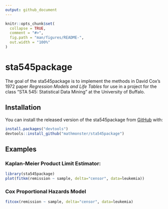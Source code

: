 ```yaml
---
output: github_document
---
```


<!-- README.md is generated from README.Rmd. Please edit that file -->

```r
knitr::opts_chunk$set(
  collapse = TRUE,
  comment = "#>",
  fig.path = "man/figures/README-",
  out.width = "100%"
)
```

# sta545package

<!-- badges: start -->
<!-- badges: end -->

The goal of the sta545package is to implement the methods in David Cox's 1972 paper *Regression Models and Life Tables* for use in a project for the class "STA 545: Statistical Data Mining" at the University of Buffalo.

## Installation

You can install the released version of the sta545package from [GitHub](https://github.com/) with:

``` r
install.packages("devtools")
devtools::install_github("mathmonster/sta545package")
```

## Examples

### Kaplan-Meier Product Limit Estimator:

```r
library(sta545package)
plot(fitkm(remission ~ sample, delta="censor", data=leukemia))
```

### Cox Proportional Hazards Model

```r
fitcox(remission ~ sample, delta="censor", data=leukemia)
```
